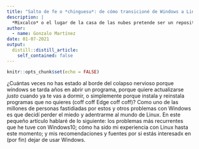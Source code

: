 ```yaml
---
title: "Salto de fe o *chinguesu*: de cómo transicioné de Windows a Linux "
description: |
  *Mixcalco* o el lugar de la casa de las nubes pretende ser un repositorio de mis experiencias, ideas, y herramientas que vaya encontrando por ahí.
author:
  - name: Gonzalo Martínez 
date: 01-07-2021
output:
  distill::distill_article:
    self_contained: false
---
```


```r
knitr::opts_chunk$set(echo = FALSE)

```

¿Cuántas veces no has estado al borde del colapso nervioso porque windows se tarda años en abrir un programa, porque quiere actualizarse *justo* cuando ya te vas a dormir, o simplemente porque instala y reinstala programas que no quieres (coff coff Edge coff coff)? Como uno de las millones de personas fastidiadas por estos y otros problemas con Windows es que decidí perder el miedo y adentrarme al mundo de Linux. En este pequeño artículo hablaré de lo siguiente: los problemas más recurrentes que he tuve con Windows10; cómo ha sido mi experiencia con Linux hasta este momento; y  mis recomendaciones y fuentes por si estás interesadx en (por fin) dejar de usar Windows.




